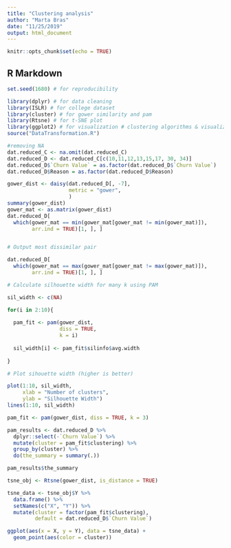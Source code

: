 ```yaml
---
title: "Clustering analysis"
author: "Marta Bras"
date: "11/25/2019"
output: html_document
---
```


```r
knitr::opts_chunk$set(echo = TRUE)
```

## R Markdown

```r
set.seed(1680) # for reproducibility

library(dplyr) # for data cleaning
library(ISLR) # for college dataset
library(cluster) # for gower similarity and pam
library(Rtsne) # for t-SNE plot
library(ggplot2) # for visualization # clustering algorithms & visualization
source("DataTransformation.R")
```

```r
#removing NA
dat.reduced_C <- na.omit(dat.reduced_C)
dat.reduced_D <- dat.reduced_C[c(10,11,12,13,15,17, 30, 34)]
dat.reduced_D$`Churn Value` = as.factor(dat.reduced_D$`Churn Value`)
dat.reduced_D$Reason = as.factor(dat.reduced_D$Reason)

gower_dist <- daisy(dat.reduced_D[, -7],
                    metric = "gower",
                    )
summary(gower_dist)
gower_mat <- as.matrix(gower_dist)
dat.reduced_D[
  which(gower_mat == min(gower_mat[gower_mat != min(gower_mat)]),
        arr.ind = TRUE)[1, ], ]


# Output most dissimilar pair

dat.reduced_D[
  which(gower_mat == max(gower_mat[gower_mat != max(gower_mat)]),
        arr.ind = TRUE)[1, ], ]
```
```r
# Calculate silhouette width for many k using PAM

sil_width <- c(NA)

for(i in 2:10){
  
  pam_fit <- pam(gower_dist,
                 diss = TRUE,
                 k = i)
  
  sil_width[i] <- pam_fit$silinfo$avg.width
  
}

# Plot sihouette width (higher is better)

plot(1:10, sil_width,
     xlab = "Number of clusters",
     ylab = "Silhouette Width")
lines(1:10, sil_width)

```

```r
pam_fit <- pam(gower_dist, diss = TRUE, k = 3)

pam_results <- dat.reduced_D %>%
  dplyr::select(-`Churn Value`) %>%
  mutate(cluster = pam_fit$clustering) %>%
  group_by(cluster) %>%
  do(the_summary = summary(.))

pam_results$the_summary
```

```r
tsne_obj <- Rtsne(gower_dist, is_distance = TRUE)

tsne_data <- tsne_obj$Y %>%
  data.frame() %>%
  setNames(c("X", "Y")) %>%
  mutate(cluster = factor(pam_fit$clustering),
         default = dat.reduced_D$`Churn Value`)

ggplot(aes(x = X, y = Y), data = tsne_data) +
  geom_point(aes(color = cluster))
```

